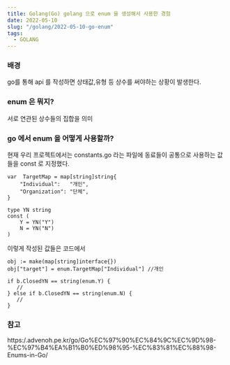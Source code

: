 ```yaml
---
title: Golang(Go) golang 으로 enum 을 생성해서 사용한 경험
date: 2022-05-10
slug: "/golang/2022-05-10-go-enum"
tags:
  - GOLANG
---
```


### 배경

go를 통해 api 를 작성하면
상태값,유형 등 상수를 써야하는 상황이 발생한다.

### enum 은 뭐지?
서로 연관된 상수들의 집합을 의미

### go 에서 enum 을 어떻게 사용할까?

현재 우리 프로젝트에서는 
constants.go 라는 파일에 동료들이 공통으로 사용하는 값들을 const 로 지정했다.

```
var  TargetMap = map[string]string{
	"Individual":   "개인",
	"Organization": "단체",
}

type YN string
const (
	Y = YN("Y")
	N = YN("N")
)
```

이렇게 작성된 값들은 코드에서

```
obj := make(map[string]interface{})
obj["target"] = enum.TargetMap["Individual"] //개인
```

```
if b.ClosedYN == string(enum.Y) {
   //
} else if b.ClosedYN == string(enum.N) {
   //
}
```

### 참고
https:/.advenoh.pe.kr/go/Go%EC%97%90%EC%84%9C%EC%9D%98-%EC%97%B4%EA%B1%B0%ED%98%95-%EC%83%81%EC%88%98-Enums-in-Go/